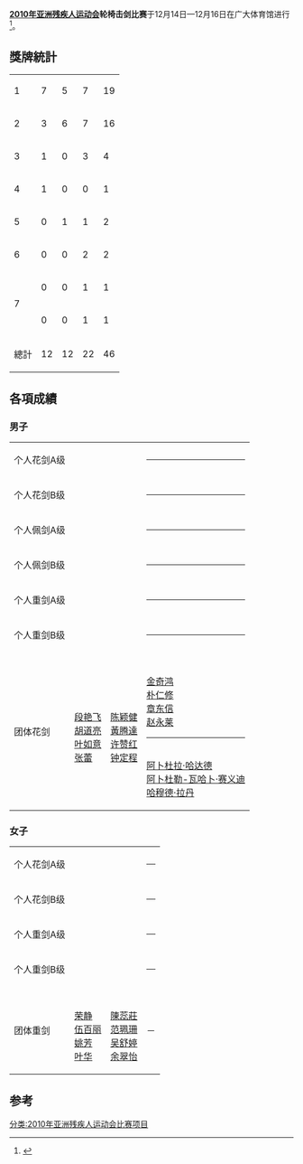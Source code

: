 '''[[2010年亚洲残疾人运动会|2010年亚洲残疾人运动会]]轮椅击剑比赛'''于12月14日—12月16日在广大体育馆进行<ref>{{Cite web |url=http://www.gzapg2010.cn/special/008904D1/lunyijijianxw.html |title=2010年亚洲残疾人运动会轮椅击剑比赛信息 |accessdate=2010-12-18 |archive-date=2011-09-21 |archive-url=https://web.archive.org/web/20110921080040/http://www.gzapg2010.cn/special/008904D1/lunyijijianxw.html |dead-url=yes }}</ref>。

== 獎牌統計 ==
{| {{RankedMedalTable|class=wikitable sortable}}
|-
|1||align=left|{{flagIOC2team|CHN|2010年亚洲残疾人运动会}}||7||5||7||19
|-
|2||align=left|{{flagIOC2team|HKG|2010年亚洲残疾人运动会}}||3||6||7||16
|-
|3||align=left|{{flagIOC2team|THA|2010年亚洲残疾人运动会}}||1||0||3||4
|-
|4||align=left|{{flagIOC2team|IRQ|2010年亚洲残疾人运动会}}||1||0||0||1
|-
|5||align=left|{{flagIOC2team|KOR|2010年亚洲残疾人运动会}}||0||1||1||2
|-
|6||align=left|{{flagIOC2team|KUW|2010年亚洲残疾人运动会}}||0||0||2||2
|-
|rowspan="2"|7
|align=left|{{flagIOC2team|IND|2010年亚洲残疾人运动会}}||0||0||1||1
|-
|align=left|{{flagIOC2team|MAS|2010年亚洲残疾人运动会}}||0||0||1||1
|- class="sortbottom"
!colspan=2| 總計 || 12 || 12 || 22 || 46
|}

== 各項成績 ==
=== 男子 ===
{| {{MedalistTable|type=項目|labelwidth=180px|width=200px|columns=1|style=font-size:small;}}
|-
| 个人花剑A级
| {{flagIOC2athlete|[[张蕾_(轮椅击剑运动员)|张蕾]]|CHN|2010年亚洲残疾人运动会}}
| {{flagIOC2athlete|[[叶如意|叶如意]]|CHN|2010年亚洲残疾人运动会}}
| {{flagIOC2athlete|[[陈颖健|陈颖健]]|HKG|2010年亚洲残疾人运动会}}<hr />
{{flagIOC2athlete|[[段艳飞|段艳飞]]|CHN|2010年亚洲残疾人运动会}}
|-
| 个人花剑B级
| {{flagIOC2athlete|[[胡道亮|胡道亮]]|CHN|2010年亚洲残疾人运动会}}
| {{flagIOC2athlete|[[钟定程|钟定程]]|HKG|2010年亚洲残疾人运动会}}
| {{flagIOC2athlete|[[丁宝忠|丁宝忠]]|CHN|2010年亚洲残疾人运动会}}<hr />
{{flagIOC2athlete|[[許贊紅|許贊紅]]|HKG|2010年亚洲残疾人运动会}}
|-
| 个人佩剑A级
| {{flagIOC2athlete|[[田建全|田建全]]|CHN|2010年亚洲残疾人运动会}}
| {{flagIOC2athlete|[[陈颖健|陈颖健]]|HKG|2010年亚洲残疾人运动会}}
| {{flagIOC2athlete|[[穆赫德·扎姆林·卡西姆|穆赫德·扎姆林·卡西姆]]|MAS|2010年亚洲残疾人运动会}}<hr />
{{flagIOC2athlete|[[叶如意|叶如意]]|CHN|2010年亚洲残疾人运动会}}
|-
| 个人佩剑B级
| {{flagIOC2athlete|[[許贊紅|許贊紅]]|HKG|2010年亚洲残疾人运动会}}
| {{flagIOC2athlete|[[谭湜琛|谭湜琛]]|HKG|2010年亚洲残疾人运动会}}
| {{flagIOC2athlete|[[差翁·素托|差翁·素托]]|THA|2010年亚洲残疾人运动会}}<hr />
{{flagIOC2athlete|[[努尔丁·沙伊克·达乌德|努尔丁·沙伊克·达乌德]]|IND|2010年亚洲残疾人运动会}}
|-
| 个人重剑A级
| {{flagIOC2athlete|[[田建全|田建全]]|CHN|2010年亚洲残疾人运动会}}
| {{flagIOC2athlete|[[段艳飞|段艳飞]]|CHN|2010年亚洲残疾人运动会}}
| {{flagIOC2athlete|[[戈拉科·桑沙旺|戈拉科·桑沙旺]]|THA|2010年亚洲残疾人运动会}}<hr />
{{flagIOC2athlete|[[张蕾_(轮椅击剑运动员)|张蕾]]|CHN|2010年亚洲残疾人运动会}}
|-
| 个人重剑B级
| {{flagIOC2athlete|[[阿马尔·阿里|阿马尔·阿里]]|IRQ|2010年亚洲残疾人运动会}}
| {{flagIOC2athlete|[[钟定程|钟定程]]|HKG|2010年亚洲残疾人运动会}}
| {{flagIOC2athlete|[[阿卜杜勒-瓦哈卜·赛义迪|阿卜杜勒-瓦哈卜·赛义迪]]|KUW|2010年亚洲残疾人运动会}}<hr />
{{flagIOC2athlete|[[谭湜琛|谭湜琛]]|HKG|2010年亚洲残疾人运动会}}
|-
| 团体花剑
| {{flagIOC2team|CHN|2010年亚洲残疾人运动会}}<br/>[[段艳飞|段艳飞]]<br/>[[胡道亮|胡道亮]]<br/>[[叶如意|叶如意]]<br/>[[张蕾_(轮椅击剑运动员)|张蕾]]
| {{flagIOC2team|HKG|2010年亚洲残疾人运动会}}<br/>[[陈颖健|陈颖健]]<br/>[[黃腾達|黃腾達]]<br/>[[许赞红|许赞红]]<br/>[[钟定程|钟定程]]
| {{flagIOC2team|KOR|2010年亚洲残疾人运动会}}<br/>[[金奇鸿|金奇鸿]]<br/>[[朴仁修|朴仁修]]<br/>[[章东信|章东信]]<br/>[[赵永莱|赵永莱]]<hr />
{{flagIOC2team|KUW|2010年亚洲残疾人运动会}}<br/>[[阿卜杜拉·哈达德|阿卜杜拉·哈达德]]<br/>[[阿卜杜勒-瓦哈卜·赛义迪|阿卜杜勒-瓦哈卜·赛义迪]]<br/>[[哈穆德·拉丹|哈穆德·拉丹]]
|}

=== 女子 ===
{| {{MedalistTable|type=項目|labelwidth=180px|width=200px|columns=1|style=font-size:small;}}
|-
| 个人花剑A级
| {{flagIOC2athlete|[[荣静|荣静]]|CHN|2010年亚洲残疾人运动会}}
| {{flagIOC2athlete|[[伍百丽|伍百丽]]|CHN|2010年亚洲残疾人运动会}}
| {{flagIOC2athlete|[[范珮珊|范珮珊]]|HKG|2010年亚洲残疾人运动会}}<hr />
{{flagIOC2athlete|[[余翠怡|余翠怡]]|HKG|2010年亚洲残疾人运动会}}
|-
| 个人花剑B级
| {{flagIOC2athlete|[[陳蕊莊|陳蕊莊]]|HKG|2010年亚洲残疾人运动会}}
| {{flagIOC2athlete|[[姚芳|姚芳]]|CHN|2010年亚洲残疾人运动会}}
| {{flagIOC2athlete|[[赛素妮·乍那|赛素妮·乍那]]|THA|2010年亚洲残疾人运动会}}<hr />
{{flagIOC2athlete|[[叶华|叶华]]|CHN|2010年亚洲残疾人运动会}}
|-
| 个人重剑A级
| {{flagIOC2athlete|[[余翠怡|余翠怡]]|HKG|2010年亚洲残疾人运动会}}
| {{flagIOC2athlete|[[金顺美|金顺美]]|KOR|2010年亚洲残疾人运动会}}
| {{flagIOC2athlete|[[范珮珊|范珮珊]]|HKG|2010年亚洲残疾人运动会}}<hr />
{{flagIOC2athlete|[[荣静|荣静]]|CHN|2010年亚洲残疾人运动会}}
|-
| 个人重剑B级
| {{flagIOC2athlete|[[赛素妮·乍那|赛素妮·乍那]]|THA|2010年亚洲残疾人运动会}}
| {{flagIOC2athlete|[[姚芳|姚芳]]|CHN|2010年亚洲残疾人运动会}}
| {{flagIOC2athlete|[[陳蕊莊|陳蕊莊]]|HKG|2010年亚洲残疾人运动会}}<hr />
{{flagIOC2athlete|[[叶华|叶华]]|CHN|2010年亚洲残疾人运动会}}
|-
| 团体重剑
| {{flagIOC2team|CHN|2010年亚洲残疾人运动会}}<br/>[[荣静|荣静]]<br/>[[伍百丽|伍百丽]]<br/>[[姚芳|姚芳]]<br/>[[叶华|叶华]]  
| {{flagIOC2team|HKG|2010年亚洲残疾人运动会}}<br/>[[陳蕊莊|陳蕊莊]]<br/>[[范珮珊|范珮珊]]<br/>[[吴舒婷|吴舒婷]]<br/>[[余翠怡|余翠怡]]
| －
|}

==参考==
<references />
[[分类:2010年亚洲残疾人运动会比赛项目|分类:2010年亚洲残疾人运动会比赛项目]]
{{2010年亚洲残疾人运动会项目}}